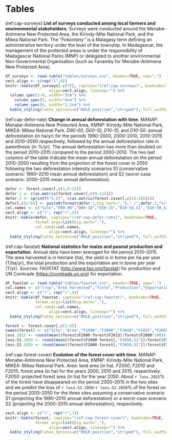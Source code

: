 # Tables

(ref:cap-surveys) **List of surveys conducted among local farmers and environmental stakeholders**. Surveys were conducted around the Menabe-Antimena New Protected Area, the Kirindy-Mite National Park, and the Mikea National Park. The _"Fokontany"_ is a Malagasy term defining an administrative territory under the level of the township. In Madagascar, the management of the protected areas is under the responsibility of Madagascar National Parks (MNP) or delegated to another environmental Non-Governmental Organisation (such as Fanamby for Menabe-Antimena New Protected Area).\vspace{0.5cm} 

```r
df_surveys <- read.table("tables/surveys.csv", header=TRUE, sep=",")
vect.align <- c(rep("l",6))
knitr::kable(df_surveys[-c(7)], caption="(ref:cap-surveys)", booktabs=TRUE,
			       align=vect.align, linesep="") %>%
  column_spec(2:4, width="3cm") %>%
	column_spec(5, width="4cm") %>%
	column_spec(6, width="1.3cm") %>%
  kable_styling(latex_options=c("HOLD_position","striped"), full_width=FALSE, position="center", font_size=10)
```

(ref:cap-defor-rate) **Change in annual deforestation with time**. MANAP: Menabe-Antimena New Protected Area, KMNP: Kirindy-Mite National Park, MIKEA: Mikea National Park. _D90-00_, _D00-10_, _D10-15_, and _D10-50_: annual deforestation (in ha/yr) for the periods 1990--2000, 2000--2010, 2010--2015 and 2010--2050 respectively, followed by the annual deforestation rate in parenthesis (in %/yr). The annual deforestation has more than doubled on the period 2010--2015 compared to the period 2000--2010. The two last columns of the table indicate the mean annual deforestation on the period 2010--2050 resulting from the projection of the forest cover in 2050 following the two deforestation intensity scenarios S1 (conservative scenario: 1990--2010 mean annual deforestation) and S2 (worst-case scenario: 2000--2015 mean annual deforestation).\vspace{0.5cm} 

```r
defor <- forest.cover[,c(1,9:13)]
defor.1 <- c(as.matrix(forest.cover[,c(9:13)]))
defor.2 <- sprintf("%.2f", c(as.matrix(forest.cover[,c(14:18)])))
defor[,c(2:6)] <- paste0(format(defor.1,big.mark=",")," (",defor.2,"%)")
col.names <- c("Site","D90-00","D00-10","D10-15","D10-50,S1","D10-50,S2")
vect.align <- c("l", rep("r",5))
knitr::kable(defor, caption="(ref:cap-defor-rate)", booktabs=TRUE,
             format.args=list(big.mark=","),
             col.names=col.names,
			       align=vect.align, linesep="") %>%
  kable_styling(latex_options=c("HOLD_position","striped"), full_width=FALSE, position="center")
```

(ref:cap-faostat) **National statistics for maize and peanut production and exportation**. Annual data have been averaged for the period 2010--2015. The area harvested is in hectare (ha), the yield is in tonne per ha per year (T/ha/yr), the total production and the exportation are in tonne per year (T/yr). Sources: FAOSTAT (<http://www.fao.org/faostat>) for production and UN Comtrade (<https://comtrade.un.org>) for exportation.\vspace{0.5cm}   

```r
df_faostat <- read.table("tables/faostat.csv", header=TRUE, sep=",")
col.names <- c("Crop","Area harvested","Yield","Production","Exportation")
vect.align <- c("l", rep("r",4))
knitr::kable(df_faostat, caption="(ref:cap-faostat)", booktabs=TRUE,
             format.args=list(big.mark=","),
             col.names=col.names,
			       align=vect.align, linesep="") %>%
  kable_styling(latex_options=c("HOLD_position","striped"), full_width=FALSE, position="center")
```

```r
forest <- forest.cover[,c(1:8)]
names(forest) <- c("Site","Area","F1990","F2000","F2010","F2015","F2050,S1","F2050,S2")
loss.2015 <- round(mean((forest$F2000-forest$F2015)/forest$F2000*100))
loss.S1.2050 <- round(mean((forest$F2000-forest[,"F2050,S1"])/forest$F2000*100))
loss.S2.2050 <- round(mean((forest$F2000-forest[,"F2050,S2"])/forest$F2000*100))
```

(ref:cap-forest-cover) **Evolution of the forest cover with time**. MANAP: Menabe-Antimena New Protected Area, KMNP: Kirindy-Mite National Park, MIKEA: Mikea National Park. _Area_: land area (in ha). _F2000_, _F2010_ and _F2015_: forest area (in ha) for the years 2000, 2010 and 2015, respectively. _F2050_: projected forest area (in ha) for the year 2050. About `r loss.2015`% of the forest have disappeared on the period 2000--2015 in the two sites and we predict the loss of `r loss.S1.2050`-`r loss.S2.2050`% of the forest on the period 2000--2050 for the three sites assuming a conservative scenario S1 (projecting the 1990--2010 annual deforestation) or a worst-case scenario S2 (projecting the 2000--2015 annual deforestation), respectively.\vspace{0.5cm}   

```r
vect.align <- c("l", rep("r",7))
knitr::kable(forest, caption="(ref:cap-forest-cover)", booktabs=TRUE,
             format.args=list(big.mark=","),
			       align=vect.align, linesep="") %>%
  kable_styling(latex_options=c("HOLD_position","striped"), full_width=FALSE, position="center")
```

\newpage